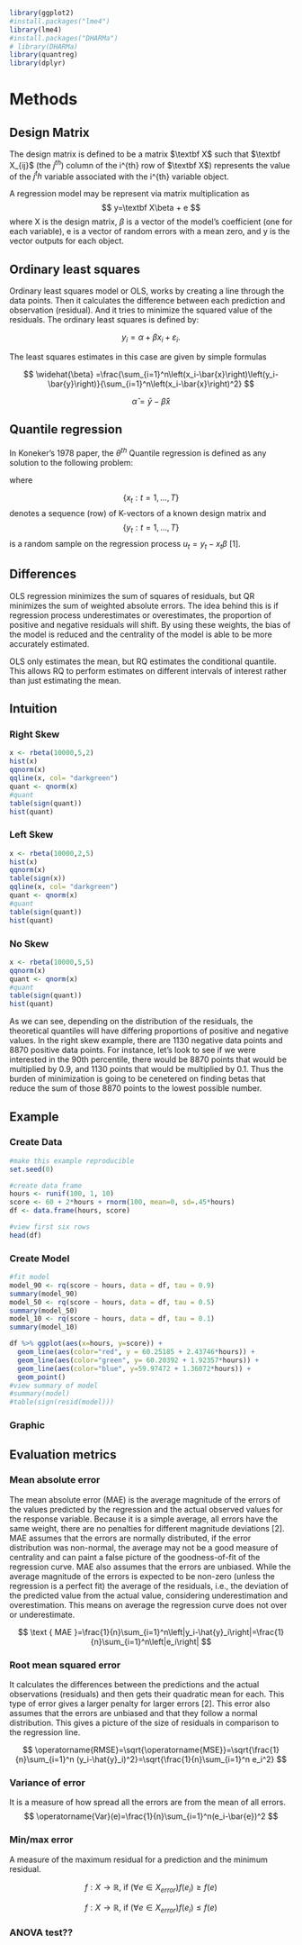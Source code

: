 ```r
library(ggplot2)
#install.packages("lme4")
library(lme4)
#install.packages("DHARMa")
# library(DHARMa)
library(quantreg)
library(dplyr)
```

# Methods

## Design Matrix

The design matrix is defined to be a matrix $\textbf X$ such that $\textbf X_{ij}$ (the $j^{th}$) column of the i\^{th} row of $\textbf X$) represents the value of the $j^th$ variable associated with the i\^{th} variable object.

A regression model may be represent via matrix multiplication as $$
y=\textbf X\beta + e
$$ where X is the design matrix, $\beta$ is a vector of the model's coefficient (one for each variable), e is a vector of random errors with a mean zero, and y is the vector outputs for each object.

## Ordinary least squares

Ordinary least squares model or OLS, works by creating a line through the data points. Then it calculates the difference between each prediction and observation (residual). And it tries to minimize the squared value of the residuals. The ordinary least squares is defined by:

$$
y_i=\alpha+\beta x_i+\varepsilon_i .
$$

The least squares estimates in this case are given by simple formulas

$$
\widehat{\beta} =\frac{\sum_{i=1}^n\left(x_i-\bar{x}\right)\left(y_i-\bar{y}\right)}{\sum_{i=1}^n\left(x_i-\bar{x}\right)^2}
$$

$$
\widehat{\alpha} =\bar{y}-\widehat{\beta} \bar{x}
$$

## Quantile regression

In Koneker's 1978 paper, the $\theta^{th}$ Quantile regression is defined as any solution to the following problem:

```{=tex}
\begin{equation}
\min _{b \in \mathbf{R}^K}\left[\sum_{t \in\left\{t: y_t \geqslant x_t b\right\}} \theta\left|y_t-x_t b\right|+\sum_{t \in\left\{t: y_t<x_t b\right\}}(1-\theta)\left|y_t-x_t b\right|\right] 
\end{equation}
```
where

$$
\{x_t: t=1,..., T\}
$$ denotes a sequence (row) of K-vectors of a known design matrix and $$\{y_t: t=1,..., T\}$$ is a random sample on the regression process $u_t = y_t - x_t\beta$ \[1\].

## Differences

OLS regression minimizes the sum of squares of residuals, but QR minimizes the sum of weighted absolute errors. The idea behind this is if regression process underestimates or overestimates, the proportion of positive and negative residuals will shift. By using these weights, the bias of the model is reduced and the centrality of the model is able to be more accurately estimated.

OLS only estimates the mean, but RQ estimates the conditional quantile. This allows RQ to perform estimates on different intervals of interest rather than just estimating the mean.


## Intuition

### Right Skew

```r
x <- rbeta(10000,5,2)
hist(x)
qqnorm(x)
qqline(x, col= "darkgreen")
quant <- qnorm(x)
#quant
table(sign(quant))
hist(quant)
```

### Left Skew

```r
x <- rbeta(10000,2,5)
hist(x)
qqnorm(x)
table(sign(x))
qqline(x, col= "darkgreen")
quant <- qnorm(x)
#quant
table(sign(quant))
hist(quant)
```

### No Skew

```r
x <- rbeta(10000,5,5)
qqnorm(x)
quant <- qnorm(x)
#quant
table(sign(quant))
hist(quant)
```

As we can see, depending on the distribution of the residuals, the theoretical quantiles will have differing proportions of positive and negative values. In the right skew example, there are 1130 negative data points and 8870 positive data points. For instance, let's look to see if we were interested in the 90th percentile, there would be 8870 points that would be multiplied by 0.9, and 1130 points that would be multiplied by 0.1. Thus the burden of minimization is going to be cenetered on finding betas that reduce the sum of those 8870 points to the lowest possible number.

## Example

### Create Data

```r
#make this example reproducible
set.seed(0)

#create data frame 
hours <- runif(100, 1, 10)
score <- 60 + 2*hours + rnorm(100, mean=0, sd=.45*hours)
df <- data.frame(hours, score)

#view first six rows
head(df)
```

### Create Model

```r
#fit model
model_90 <- rq(score ~ hours, data = df, tau = 0.9)
summary(model_90)
model_50 <- rq(score ~ hours, data = df, tau = 0.5)
summary(model_50)
model_10 <- rq(score ~ hours, data = df, tau = 0.1)
summary(model_10)

df %>% ggplot(aes(x=hours, y=score)) +
  geom_line(aes(color="red", y = 60.25185 + 2.43746*hours)) +
  geom_line(aes(color="green", y= 60.20392 + 1.92357*hours)) +
  geom_line(aes(color="blue", y=59.97472 + 1.36072*hours)) +
  geom_point()
#view summary of model
#summary(model)
#table(sign(resid(model)))
```

### Graphic



## Evaluation metrics

### Mean absolute error

The mean absolute error (MAE) is the average magnitude of the errors of the values predicted by the regression and the actual observed values for the response variable. Because it is a simple average, all errors have the same weight, there are no penalties for different magnitude deviations \[2\]. MAE assumes that the errors are normally distributed, if the error distribution was non-normal, the average may not be a good measure of centrality and can paint a false picture of the goodness-of-fit of the regression curve. MAE also assumes that the errors are unbiased. While the average magnitude of the errors is expected to be non-zero (unless the regression is a perfect fit) the average of the residuals, i.e., the deviation of the predicted value from the actual value, considering underestimation and overestimation. This means on average the regression curve does not over or underestimate.

$$
\text { MAE }=\frac{1}{n}\sum_{i=1}^n\left|y_i-\hat{y}_i\right|=\frac{1}{n}\sum_{i=1}^n\left|e_i\right|
$$

### Root mean squared error

It calculates the differences between the predictions and the actual observations (residuals) and then gets their quadratic mean for each. This type of error gives a larger penalty for larger errors \[2\]. This error also assumes that the errors are unbiased and that they follow a normal distribution. This gives a picture of the size of residuals in comparison to the regression line.

$$
\operatorname{RMSE}=\sqrt{\operatorname{MSE}}=\sqrt{\frac{1}{n}\sum_{i=1}^n (y_i-\hat{y}_i)^2}=\sqrt{\frac{1}{n}\sum_{i=1}^n e_i^2}
$$

### Variance of error

It is a measure of how spread all the errors are from the mean of all errors. $$
\operatorname{Var}(e)=\frac{1}{n}\sum_{i=1}^n(e_i-\bar{e})^2
$$

### Min/max error

A measure of the maximum residual for a prediction and the minimum residual.

$$
f: X \rightarrow \mathbb{R} \text {, if }(\forall e \in X_{error}) f\left(e_i\right) \geq f(e)
$$

$$
f: X \rightarrow \mathbb{R} \text {, if }(\forall e \in X_{error}) f\left(e_i\right) \leq f(e)
$$

### ANOVA test??
